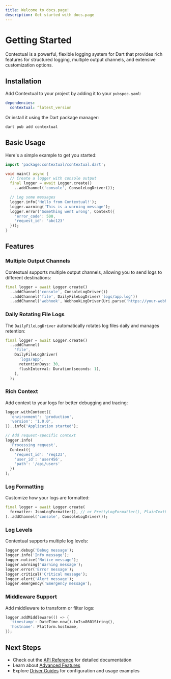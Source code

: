 ```yaml
---
title: Welcome to docs.page!
description: Get started with docs.page
---
```


# Getting Started

Contextual is a powerful, flexible logging system for Dart that provides rich features for structured logging, multiple output channels, and extensive customization options.

## Installation

Add Contextual to your project by adding it to your `pubspec.yaml`:

```yaml
dependencies:
  contextual: ^latest_version
```

Or install it using the Dart package manager:

```bash
dart pub add contextual
```

## Basic Usage

Here's a simple example to get you started:

```dart
import 'package:contextual/contextual.dart';

void main() async {
  // Create a logger with console output
  final logger = await Logger.create()
    ..addChannel('console', ConsoleLogDriver());

  // Log some messages
  logger.info('Hello from Contextual!');
  logger.warning('This is a warning message');
  logger.error('Something went wrong', Context({
    'error_code': 500,
    'request_id': 'abc123'
  }));
}
```

## Features

### Multiple Output Channels

Contextual supports multiple output channels, allowing you to send logs to different destinations:

```dart
final logger = await Logger.create()
  ..addChannel('console', ConsoleLogDriver())
  ..addChannel('file', DailyFileLogDriver('logs/app.log'))
  ..addChannel('webhook', WebhookLogDriver(Uri.parse('https://your-webhook.com')));
```

### Daily Rotating File Logs

The `DailyFileLogDriver` automatically rotates log files daily and manages retention:

```dart
final logger = await Logger.create()
  ..addChannel(
    'file',
    DailyFileLogDriver(
      'logs/app',
      retentionDays: 30,
      flushInterval: Duration(seconds: 1),
    ),
  );
```

### Rich Context

Add context to your logs for better debugging and tracing:

```dart
logger.withContext({
  'environment': 'production',
  'version': '1.0.0',
})..info('Application started');

// Add request-specific context
logger.info(
  'Processing request',
  Context({
    'request_id': 'req123',
    'user_id': 'user456',
    'path': '/api/users'
  })
);
```

### Log Formatting

Customize how your logs are formatted:

```dart
final logger = await Logger.create(
  formatter: JsonLogFormatter(), // or PrettyLogFormatter(), PlainTextLogFormatter()
)..addChannel('console', ConsoleLogDriver());
```

### Log Levels

Contextual supports multiple log levels:

```dart
logger.debug('Debug message');
logger.info('Info message');
logger.notice('Notice message');
logger.warning('Warning message');
logger.error('Error message');
logger.critical('Critical message');
logger.alert('Alert message');
logger.emergency('Emergency message');
```

### Middleware Support

Add middleware to transform or filter logs:

```dart
logger.addMiddleware(() => {
  'timestamp': DateTime.now().toIso8601String(),
  'hostname': Platform.hostname,
});
```

## Next Steps

- Check out the [API Reference](/api/overview) for detailed documentation
- Learn about [Advanced Features](/advanced/middleware)
- Explore [Driver Guides](/drivers/daily-file) for configuration and usage examples

